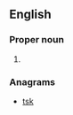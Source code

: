==English==

===Proper noun===
{{en-proper noun}}

# {{abbreviation of|Sanskrit}}

===Anagrams===
* [[tsk#English|tsk]]